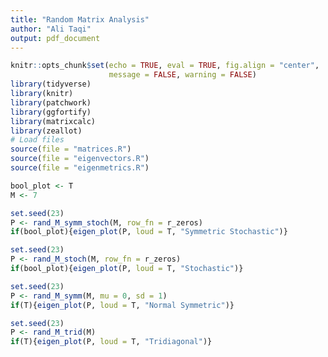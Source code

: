 ```yaml
---
title: "Random Matrix Analysis"
author: "Ali Taqi"
output: pdf_document
---
```


```r
knitr::opts_chunk$set(echo = TRUE, eval = TRUE, fig.align = "center", 
                      message = FALSE, warning = FALSE)
library(tidyverse)
library(knitr)
library(patchwork)
library(ggfortify)
library(matrixcalc)
library(zeallot)
# Load files
source(file = "matrices.R")
source(file = "eigenvectors.R")
source(file = "eigenmetrics.R")
```

```r
bool_plot <- T
M <- 7
```

```r
set.seed(23)
P <- rand_M_symm_stoch(M, row_fn = r_zeros)
if(bool_plot){eigen_plot(P, loud = T, "Symmetric Stochastic")}
```

```r
set.seed(23)
P <- rand_M_stoch(M, row_fn = r_zeros)
if(bool_plot){eigen_plot(P, loud = T, "Stochastic")}
```

```r
set.seed(23)
P <- rand_M_symm(M, mu = 0, sd = 1)
if(T){eigen_plot(P, loud = T, "Normal Symmetric")}
```
```r
set.seed(23)
P <- rand_M_trid(M)
if(T){eigen_plot(P, loud = T, "Tridiagonal")}
```

